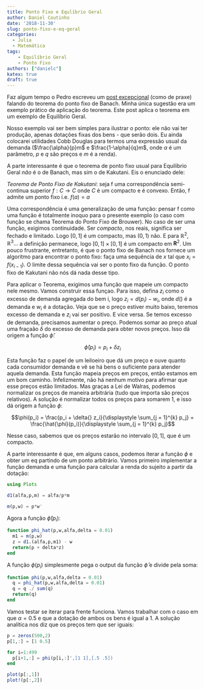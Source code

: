 ```yaml
---
title: Ponto Fixo e Equlíbrio Geral
author: Daniel Coutinho
date: '2018-11-30'
slug: ponto-fixo-e-eq-geral
categories:
  - Julia
  - Matemática
tags:
    - Equilíbrio Geral
    - Ponto Fixo
authors: ["danielc"]
katex: true
draft: true
---
```


Faz algum tempo o Pedro escreveu um [post excepcional](https://azul.netlify.com/2018/10/31/banach/) (como de praxe) falando do teorema do ponto fixo de Banach. Minha única sugestão era um exemplo prático de aplicação do teorema. Este post aplica o teorema em um exemplo de Equilíbrio Geral.

Nosso exemplo vai ser bem simples para ilustrar o ponto: ele não vai ter produção, apenas dotações fixas dos bens - que serão dois. Eu ainda colocarei utilidades Cobb Douglas para termos uma expressão usual da demanda ($\frac{\alpha}{p}m$ e $\frac{1-\alpha}{q}m$, onde $\alpha$ é um parâmetro, $p$ e $q$ são preços e $m$ é a renda).

A parte interessante é que o teorema de ponto fixo usual para Equilíbrio Geral _não_ é o de Banach, mas sim o de Kakutani. Eis o enunciado dele:

_Teorema de Ponto Fixo de Kakutani_: seja f uma correspondência semi-continua superior $f: C \rightarrow C$ onde $C$ é um compacto e é convexo. Então, f admite um ponto fixo i.e. $f(a)=a$

Uma correspondência é uma generalização de uma função: pensar f como uma função é totalmente inoquo para o presente exemplo (o caso com função se chama Teorema do Ponto Fixo de Brouwer). No caso de ser uma função, exigimos continuidade. Ser _compacto_, nos reais, significa ser fechado e limitado. Logo $[0,1]$ é um compacto, mas $(0,1)$ não. E para $\mathbb{R}^2,\mathbb{R}^3 \dots$ a definição permanece, logo $[0,1] \times [0,1]$ é um compacto em $\mathbf{R}^2$. Um pouco frustrante, entretanto, é que o ponto fixo de Banach nos fornece um algoritmo para encontrar o ponto fixo: faça uma sequência de $x$ tal que $x_i = f(x_{i-1})$. O limite dessa sequência vai ser o ponto fixo da função. O ponto fixo de Kakutani não nós dá nada desse tipo.

Para aplicar o Teorema, exigimos uma função que mapeie um compacto nele mesmo. Vamos construir essa funçao. Para isso, defina $z_i$ como o excesso de demanda agregada do bem i, logo $z_i = d(p_i) - w_i$, onde $d()$ é a demanda e $w_i$ é a dotação. Veja que se o preço estiver muito baixo, teremos excesso de demanda e $z_i$ vai ser positivo. E vice versa. Se temos excesso de demanda, precisamos aumentar o preço. Podemos somar ao preço atual uma fraçaão $\delta$ do excesso de demanda para obter novos preços. Isso dá origem a função $\hat{\phi}$:

$$\hat{\phi}(p_i) = p_i + \delta z_i$$

Esta função faz o papel de um leiloeiro que dá um preço e ouve quanto cada consumidor demanda e vê se há bens o suficiente para atender aquela demanda. Esta função mapeia preços em preços, então estamos em um bom caminho. Infelizmente, não há nenhum motivo para afirmar que esse preços estão limitados. Mas graças a Lei de Walras, podemos normalizar os preços de maneira arbitrária (tudo que importa são preços relativos). A solução é normalizar todos os preços para somarem 1, e isso dá origem a função $\phi$:

$$\phi(p_i) = \frac{p_i + \delta{} z_i}{\displaystyle \sum_{j = 1}^{k} p_j} = \frac{\hat{\phi}(p_i)}{\displaystyle \sum_{j = 1}^{k} p_j}$$

Nesse caso, sabemos que os preços estarão no intervalo $[0,1]$, que é um compacto.

A parte interessante é que, em alguns casos, podemos iterar a função $\phi$ e obter um eq partindo de um ponto arbitrário. Vamos primeiro implementar a função demanda e uma função para calcular a renda do sujeito a partir da dotação:

```julia

using Plots

d1(alfa,p,m) = alfa/p*m

m(p,w) = p*w'

```

Agora a função $\hat{\phi}(p_i)$:

```julia

function phi_hat(p,w,alfa,delta = 0.01)
  m1 = m(p,w)
  z = d1.(alfa,p,m1) - w
  return(p + delta*z)
end

```

A função $\phi(p_i)$ simplesmente pega o output da função $\hat{\phi}$ e divide pela soma:

```julia

function phi(p,w,alfa,delta = 0.01)
  q = phi_hat(p,w,alfa,delta = 0.01)
  q = q ./ sum(q)
  return(q)
end

```

Vamos testar se iterar para frente funciona. Vamos trabalhar com o caso em que $\alpha = 0.5$ e que a dotação de ambos os bens é igual a 1. A solução analítica nos diz que os preços tem que ser iguais:

```julia

p = zeros(500,2)
p[1,:] = [1 0.5]

for i=1:499
  p[i+1,:] = phi(p[i,:]',[1 1],[.5 .5])
end

plot(p[:,1])
plot!(p[:,2])

```
